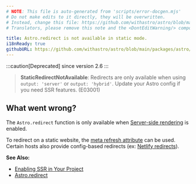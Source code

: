 ```yaml
---
# NOTE: This file is auto-generated from 'scripts/error-docgen.mjs'
# Do not make edits to it directly, they will be overwritten.
# Instead, change this file: https://github.com/withastro/astro/blob/main/packages/astro/src/core/errors/errors-data.ts
# Translators, please remove this note and the <DontEditWarning/> component.

title: Astro.redirect is not available in static mode.
i18nReady: true
githubURL: https://github.com/withastro/astro/blob/main/packages/astro/src/core/errors/errors-data.ts
---
```


<DontEditWarning />


:::caution[Deprecated]
since version 2.6
:::

> **StaticRedirectNotAvailable**: Redirects are only available when using `output: 'server'` or `output: 'hybrid'`. Update your Astro config if you need SSR features. (E03001)

## What went wrong?
The `Astro.redirect` function is only available when [Server-side rendering](/en/guides/server-side-rendering/) is enabled.

To redirect on a static website, the [meta refresh attribute](https://developer.mozilla.org/en-US/docs/Web/HTML/Element/meta) can be used. Certain hosts also provide config-based redirects (ex: [Netlify redirects](https://docs.netlify.com/routing/redirects/)).

**See Also:**
-  [Enabling SSR in Your Project](/en/guides/server-side-rendering/#enabling-ssr-in-your-project)
-  [Astro.redirect](/en/guides/server-side-rendering/#astroredirect)


